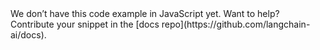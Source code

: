 <Callout icon="hand-holding-hand" color="#FFC107" iconType="regular">
    We don’t have this code example in JavaScript yet. Want to help?
    Contribute your snippet in the [docs repo](https://github.com/langchain-ai/docs).
</Callout>
